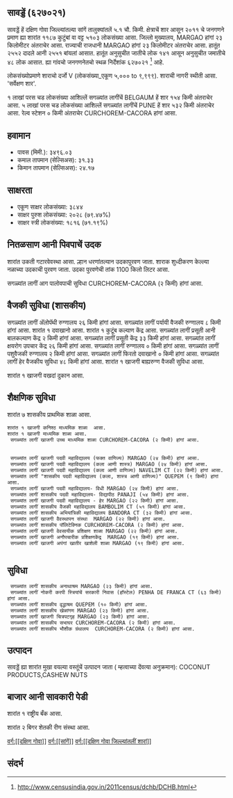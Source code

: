 {{माहितीचौकट भारतीय न्यायक्षेत्र
|प्रकार=शार
|जनगणना २०११_स्थलनिर्देशांक=627021
|स्थानीक_नांव=सावड्डें
|तालुका_नांव=सांगें
|जिल्लो_नांव=दक्षिण गोवा
|राज्य_नांव =गोवा
|विभाग=
|जिल्लो =[[दक्षिण गोवा]]
|तालुका_नांवे =[[सांगें]]
|लागींचें शार=[[BELGAUM]]
|अक्षांश=
|रेखांश=
|शोधक_स्थान =right
|क्षेत्रफळ_एकूण=5.1
|दर्या सपाटी पसून उंची=
|लोकसंख्या_एकूण=5103
|लोकसंख्या_वर्स=2011
|लोकसंख्या_घनत्व=1000
|लोकसंख्या_पुरूश=2552
|लोकसंख्या_स्त्री=2551
|लिंग_गुणोत्तर=999
|अधिकृत_भाशा=[[कोंकणी, मराठी]]
}}

== सावड्डें (६२७०२१) ==

सावड्डें हें दक्षिण गोवा जिल्ल्यांतल्या सांगें तालुक्यांतलें ५.१ चौ. किमी. क्षेत्राचें शार आसून २०११ चे जनगणने प्रमाण ह्या शारांत ११८७ कुटुंबां वा वट्ट ५१०३ लोकसंख्या आसा. जिल्लो मुख्यालय, MARGAO हांगां २३ किलोमीटर अंतराचेर आसा. राज्याची राजधानी MARGAO हांगां २३ किलोमीटर अंतराचेर आसा.   हातूंत २५५२ दादले आनी २५५१ बांयलां आसात. हातूंत अनुसुचीत जातीचे लोक १४१ आसून अनुसुचीत जमातीचे ४८ लोक आसात. ह्या गांवचो जनगणनेतचो स्थळ निर्देशांक ६२७०२१  <ref>http://www.censusindia.gov.in/2011census/dchb/DCHB.html</ref> आहे.

लोकसंख्योप्रमाणे शाराचो दर्जो V (लोकसंख्या_एकूण ५,००० to ९,९९९).
शाराची नागरी स्थीती आसा. 'सर्वेक्षण शार'.

१  लाखां परस चड लोकसंख्या आशिल्लें सगळ्यांत लागींचें BELGAUM हें शार १५४ किमी अंतराचेर आसा. ५  लाखां परस चड लोकसंख्या आशिल्लें सगळ्यांत लागींचें PUNE हें शार ५३२ किमी अंतराचेर आसा. रेल्व स्टेशन ० किमी अंतराचेर CURCHOREM-CACORA हांगां आसा.


== हवामान ==  
* पावस (मिमी.): ३४९६.०३ 
* कमाल तापमान (सेल्सिअस): ३१.३३
* किमान तापमान (सेल्सिअस): २४.१७


== साक्षरता ==  
* एकूण साक्षर लोकसंख्या: ३८४४
* साक्षर पुरुश लोकसंख्या: २०२८ (७९.४७%)
* साक्षर स्त्री लोकसंख्या: १८१६ (७१.१९%)


== नितळसाण आनी पिवपाचें उदक ==  
शारांत उकती गटारवेवस्था आसा.
ल्हान धरणांतल्यान उदकापुरवण जाता. शाराक शुध्दीकरण केल्ल्या नळाच्या उदकाची पुरवण जाता. उदका पुरवणेची तांक 1100 किलो लिटर आसा.

सगळ्यांत लागीं आग पालोवपाची सुविधा CURCHOREM-CACORA (२ किमी) हांगां आसा.


== वैजकी सुविधा (शासकीय) ==
सगळ्यांत लागीं अ‍ॅलोपॅथी रुग्णालय २६ किमी हांगां आसा.
सगळ्यांत लागीं पर्यायी वैजकी रुग्णालय ८ किमी हांगां आसा.
﻿शारांत १ दवाखानो आसा.
﻿शारांत १ कुटूंब कल्याण केंद्र आसा.
सगळ्यांत लागीं प्रसूती आनी बालकल्याण केंद्र २ किमी हांगां आसा.
सगळ्यांत लागीं प्रसूती केंद्र ३३ किमी हांगां आसा.
सगळ्यांत लागीं क्षयरोग उपचार केंद्र  २६ किमी हांगां आसा.
सगळ्यांत लागीं रुग्णालय ० किमी हांगां आसा.
सगळ्यांत लागीं पशुवैजकी रुग्णालय  २ किमी हांगां आसा.
सगळ्यांत लागीं फिरतो दवाखानो ० किमी हांगां आसा.
सगळ्यांत लागीं हेर वैजकीय सुविधा ४८ किमी हांगां आसा.
﻿शारांत १ खाजगी बाह्यरुग्ण वैजकी सुविधा आसा.


﻿शारांत १ खाजगी वखदां दुकान आसा.


== शैक्षणिक सुविधा ==
शारांत ७ शासकीय प्राथमिक शाळा आसा.  
 ﻿शारांत १ खाजगी कनिश्ठ माध्यमिक शाळा  आसा.  
 ﻿शारांत १ खाजगी माध्यमिक शाळा आसा.  
  सगळ्यांत लागीं खाजगी उच्च माध्यमिक शाळा CURCHOREM-CACORA (२ किमी) हांगां आसा.
   
   
  सगळ्यांत लागीं खाजगी पदवी महाविद्यालय (फक्त वाणिज्य) MARGAO (२४ किमी) हांगां आसा.
  सगळ्यांत लागीं खाजगी पदवी महाविद्यालय (कला आणी शास्त्र) MARGAO (२४ किमी) हांगां आसा.
  सगळ्यांत लागीं खाजगी पदवी महाविद्यालय (कला आणी वाणिज्य) NAVELIM CT (२२ किमी) हांगां आसा.
  सगळ्यांत लागीं "शासकीय पदवी महाविद्यालय (कला, शास्त्र आणी वाणिज्य)" QUEPEM (९ किमी) हांगां आसा.
  सगळ्यांत लागीं खाजगी पदवी महाविद्यालय- विधी MARGAO (२४ किमी) हांगां आसा.
  सगळ्यांत लागीं शासकीय पदवी महाविद्यालय- विद्यापीठ PANAJI (५४ किमी) हांगां आसा.
  सगळ्यांत लागीं खाजगी पदवी महाविद्यालय - हेर MARGAO (२२ किमी) हांगां आसा.
  सगळ्यांत लागीं शासकीय वैजकी महाविद्यालय BAMBOLIM CT (५१ किमी) हांगां आसा.
  सगळ्यांत लागीं शासकीय अभियांत्रिकी महाविद्यालय BANDORA CT (३२ किमी) हांगां आसा.
  सगळ्यांत लागीं खाजगी वैवस्थापन संस्था  MARGAO (२२ किमी) हांगां आसा.
  सगळ्यांत लागीं शासकीय पॉलिटेक्निक CURCHOREM-CACORA (२ किमी) हांगां आसा.
  सगळ्यांत लागीं खाजगी वेवसायीक प्रशिक्षण शाळा MARGAO (२२ किमी) हांगां आसा.
  सगळ्यांत लागीं खाजगी अनौपचारीक प्रशिक्षणकेंद्र  MARGAO (१९ किमी) हांगां आसा.
  सगळ्यांत लागीं खाजगी अपंगां खातीर खाशेली शाळा MARGAO (१९ किमी) हांगां आसा.
   


== सुविधा ==
  सगळ्यांत लागीं शासकीय अनाथाश्रम MARGAO (२३ किमी) हांगां आसा.
  सगळ्यांत लागीं नोकरी करपी स्त्रियांचें सरकारी निवास (हॉस्टेल) PENHA DE FRANCA CT (६३ किमी) हांगां आसा.
  सगळ्यांत लागीं शासकीय वृद्धाश्रम QUEPEM (१० किमी) हांगां आसा.
  सगळ्यांत लागीं शासकीय खेळांगण MARGAO (२३ किमी) हांगां आसा.
  सगळ्यांत लागीं खाजगी चित्रपटगृह MARGAO (२३ किमी) हांगां आसा.
  सगळ्यांत लागीं शासकीय सभाघर CURCHOREM-CACORA (२ किमी) हांगां आसा.
  सगळ्यांत लागीं शासकीय भौशीक ग्रंथालय  CURCHOREM-CACORA (२ किमी) हांगां आसा.


== उत्पादन ==
सावड्डें ह्या शारांत मुखा वयल्या वस्तूंचें उत्पादन जाता ( म्हत्वाच्या देंवत्या अनुक्रमान): COCONUT PRODUCTS,CASHEW NUTS


== बाजार आनी सावकारी पेडी  ==
﻿शारांत १ राष्ट्रीय बँक आसा.



शारांत २ बिगर शेतकी रीण संस्था आसा.



[[वर्ग:[[दक्षिण गोवा]]]]
[[वर्ग:[[सांगें]]]]
[[वर्ग:[[दक्षिण गोवा जिल्ल्यांतलीं शारां]]]]


== संदर्भ ==
 


